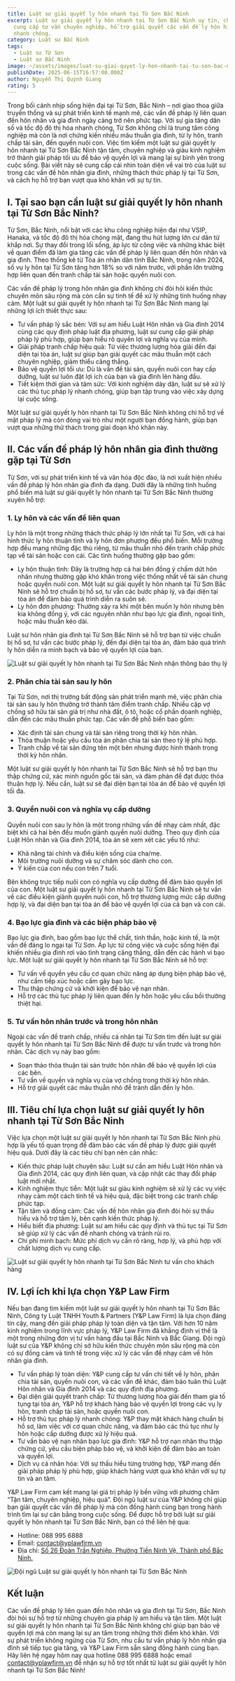 ```yaml
---
title: Luật sư giải quyết ly hôn nhanh tại Từ Sơn Bắc Ninh
excerpt: Luật sư giải quyết ly hôn nhanh tại Từ Sơn Bắc Ninh uy tín, chất lượng
  cung cấp tư vấn chuyên nghiệp, hỗ trợ giải quyết các vấn đề ly hôn hiệu quả,
  nhanh chóng.
category: Luật sư Bắc Ninh
tags:
  - Luật sư Từ Sơn
  - Luật sư Bắc Ninh
image: ~/assets/images/luat-su-giai-quyet-ly-hon-nhanh-tai-tu-son-bac-ninh.png
publishDate: 2025-06-15T16:57:00.000Z
author: Nguyễn Thị Quỳnh Giang
rating: 5
---
```

Trong bối cảnh nhịp sống hiện đại tại Từ Sơn, Bắc Ninh – nơi giao thoa giữa truyền thống và sự phát triển kinh tế mạnh mẽ, các vấn đề pháp lý liên quan đến hôn nhân và gia đình ngày càng trở nên phức tạp. Với sự gia tăng dân số và tốc độ đô thị hóa nhanh chóng, Từ Sơn không chỉ là trung tâm công nghiệp mà còn là nơi chứng kiến nhiều mâu thuẫn gia đình, từ ly hôn, tranh chấp tài sản, đến quyền nuôi con. Việc tìm kiếm một luật sư giải quyết ly hôn nhanh tại Từ Sơn Bắc Ninh tận tâm, chuyên nghiệp và giàu kinh nghiệm trở thành giải pháp tối ưu để bảo vệ quyền lợi và mang lại sự bình yên trong cuộc sống. Bài viết này sẽ cung cấp cái nhìn toàn diện về vai trò của luật sư trong các vấn đề hôn nhân gia đình, những thách thức pháp lý tại Từ Sơn, và cách họ hỗ trợ bạn vượt qua khó khăn với sự tự tin.

## I. Tại sao bạn cần luật sư giải quyết ly hôn nhanh tại Từ Sơn Bắc Ninh?

Từ Sơn, Bắc Ninh, nổi bật với các khu công nghiệp hiện đại như VSIP, Hanaka, và tốc độ đô thị hóa chóng mặt, đang thu hút lượng lớn cư dân từ khắp nơi. Sự thay đổi trong lối sống, áp lực từ công việc và những khác biệt về quan điểm đã làm gia tăng các vấn đề pháp lý liên quan đến hôn nhân và gia đình. Theo thống kê từ Tòa án nhân dân tỉnh Bắc Ninh, trong năm 2024, số vụ ly hôn tại Từ Sơn tăng hơn 18% so với năm trước, với phần lớn trường hợp liên quan đến tranh chấp tài sản hoặc quyền nuôi con.

Các vấn đề pháp lý trong hôn nhân gia đình không chỉ đòi hỏi kiến thức chuyên môn sâu rộng mà còn cần sự tinh tế để xử lý những tình huống nhạy cảm. Một luật sư giải quyết ly hôn nhanh tại Từ Sơn Bắc Ninh mang lại những lợi ích thiết thực sau:

* Tư vấn pháp lý sắc bén: Với sự am hiểu Luật Hôn nhân và Gia đình 2014 cùng các quy định pháp luật địa phương, luật sư cung cấp giải pháp pháp lý phù hợp, giúp bạn hiểu rõ quyền lợi và nghĩa vụ của mình.
* Giải pháp tranh chấp hiệu quả: Từ việc thương lượng hòa giải đến đại diện tại tòa án, luật sư giúp bạn giải quyết các mâu thuẫn một cách chuyên nghiệp, giảm thiểu căng thẳng.
* Bảo vệ quyền lợi tối ưu: Dù là vấn đề tài sản, quyền nuôi con hay cấp dưỡng, luật sư luôn đặt lợi ích của bạn và gia đình lên hàng đầu.
* Tiết kiệm thời gian và tâm sức: Với kinh nghiệm dày dặn, luật sư sẽ xử lý các thủ tục pháp lý nhanh chóng, giúp bạn tập trung vào việc xây dựng lại cuộc sống.

Một luật sư giải quyết ly hôn nhanh tại Từ Sơn Bắc Ninh không chỉ hỗ trợ về mặt pháp lý mà còn đóng vai trò như một người bạn đồng hành, giúp bạn vượt qua những thử thách trong giai đoạn khó khăn này.

## II. Các vấn đề pháp lý hôn nhân gia đình thường gặp tại Từ Sơn

Từ Sơn, với sự phát triển kinh tế và văn hóa độc đáo, là nơi xuất hiện nhiều vấn đề pháp lý hôn nhân gia đình đa dạng. Dưới đây là những tình huống phổ biến mà luật sư giải quyết ly hôn nhanh tại Từ Sơn Bắc Ninh thường xuyên hỗ trợ:

### 1. Ly hôn và các vấn đề liên quan

Ly hôn là một trong những thách thức pháp lý lớn nhất tại Từ Sơn, với cả hai hình thức ly hôn thuận tình và ly hôn đơn phương đều phổ biến. Mỗi trường hợp đều mang những đặc thù riêng, từ mâu thuẫn nhỏ đến tranh chấp phức tạp về tài sản hoặc con cái. Các tình huống thường gặp bao gồm:

* Ly hôn thuận tình: Đây là trường hợp cả hai bên đồng ý chấm dứt hôn nhân nhưng thường gặp khó khăn trong việc thống nhất về tài sản chung hoặc quyền nuôi con. Một luật sư giải quyết ly hôn nhanh tại Từ Sơn Bắc Ninh sẽ hỗ trợ chuẩn bị hồ sơ, tư vấn các bước pháp lý, và đại diện tại tòa án để đảm bảo quá trình diễn ra suôn sẻ.
* Ly hôn đơn phương: Thường xảy ra khi một bên muốn ly hôn nhưng bên kia không đồng ý, với các nguyên nhân như bạo lực gia đình, ngoại tình, hoặc mâu thuẫn kéo dài.

Luật sư hôn nhân gia đình tại Từ Sơn Bắc Ninh sẽ hỗ trợ bạn từ việc chuẩn bị hồ sơ, tư vấn các bước pháp lý, đến đại diện tại tòa án, đảm bảo quá trình ly hôn diễn ra minh bạch và bảo vệ quyền lợi của bạn.

![Luật sư giải quyết ly hôn nhanh tại Từ Sơn Bắc Ninh nhận thông báo thụ lý](~/assets/images/luat-su-giai-quyet-ly-hon-nhanh-tai-tu-son-bac-ninh-nhan-thong-bao-thu-ly.jpg "Luật sư giải quyết ly hôn nhanh tại Từ Sơn Bắc Ninh nhận thông báo thụ lý")

### 2. Phân chia tài sản sau ly hôn

Tại Từ Sơn, nơi thị trường bất động sản phát triển mạnh mẽ, việc phân chia tài sản sau ly hôn thường trở thành tâm điểm tranh chấp. Nhiều cặp vợ chồng sở hữu tài sản giá trị như nhà đất, ô tô, hoặc cổ phần doanh nghiệp, dẫn đến các mâu thuẫn phức tạp. Các vấn đề phổ biến bao gồm:

* Xác định tài sản chung và tài sản riêng trong thời kỳ hôn nhân.
* Thỏa thuận hoặc yêu cầu tòa án phân chia tài sản theo tỷ lệ phù hợp.
* Tranh chấp về tài sản đứng tên một bên nhưng được hình thành trong thời kỳ hôn nhân.

Một luật sư giải quyết ly hôn nhanh tại Từ Sơn Bắc Ninh sẽ hỗ trợ bạn thu thập chứng cứ, xác minh nguồn gốc tài sản, và đàm phán để đạt được thỏa thuận hợp lý. Nếu cần, luật sư sẽ đại diện bạn tại tòa án để bảo vệ quyền lợi tối đa.

### 3. Quyền nuôi con và nghĩa vụ cấp dưỡng

Quyền nuôi con sau ly hôn là một trong những vấn đề nhạy cảm nhất, đặc biệt khi cả hai bên đều muốn giành quyền nuôi dưỡng. Theo quy định của Luật Hôn nhân và Gia đình 2014, tòa án sẽ xem xét các yếu tố như:

* Khả năng tài chính và điều kiện sống của cha/mẹ.
* Môi trường nuôi dưỡng và sự chăm sóc dành cho con.
* Ý kiến của con nếu con trên 7 tuổi.

Bên không trực tiếp nuôi con có nghĩa vụ cấp dưỡng để đảm bảo quyền lợi của con. Một luật sư giải quyết ly hôn nhanh tại Từ Sơn Bắc Ninh sẽ tư vấn về các điều kiện giành quyền nuôi con, hỗ trợ thương lượng mức cấp dưỡng hợp lý, và đại diện bạn tại tòa án để bảo vệ quyền lợi của cả bạn và con cái.

### 4. Bạo lực gia đình và các biện pháp bảo vệ

Bạo lực gia đình, bao gồm bạo lực thể chất, tinh thần, hoặc kinh tế, là một vấn đề đáng lo ngại tại Từ Sơn. Áp lực từ công việc và cuộc sống hiện đại khiến nhiều gia đình rơi vào tình trạng căng thẳng, dẫn đến các hành vi bạo lực. Một luật sư giải quyết ly hôn nhanh tại Từ Sơn Bắc Ninh sẽ hỗ trợ:

* Tư vấn về quyền yêu cầu cơ quan chức năng áp dụng biện pháp bảo vệ, như cấm tiếp xúc hoặc cấm gây bạo lực.
* Thu thập chứng cứ và khởi kiện để bảo vệ nạn nhân.
* Hỗ trợ các thủ tục pháp lý liên quan đến ly hôn hoặc yêu cầu bồi thường thiệt hại.

### 5. Tư vấn hôn nhân trước và trong hôn nhân

Ngoài các vấn đề tranh chấp, nhiều cá nhân tại Từ Sơn tìm đến luật sư giải quyết ly hôn nhanh tại Từ Sơn Bắc Ninh để được tư vấn trước và trong hôn nhân. Các dịch vụ này bao gồm:

* Soạn thảo thỏa thuận tài sản trước hôn nhân để bảo vệ quyền lợi của các bên.
* Tư vấn về quyền và nghĩa vụ của vợ chồng trong thời kỳ hôn nhân.
* Hỗ trợ giải quyết các mâu thuẫn nhỏ để tránh dẫn đến ly hôn.

## III. Tiêu chí lựa chọn luật sư giải quyết ly hôn nhanh tại Từ Sơn Bắc Ninh

Việc lựa chọn một luật sư giải quyết ly hôn nhanh tại Từ Sơn Bắc Ninh phù hợp là yếu tố quan trọng để đảm bảo các vấn đề pháp lý được giải quyết hiệu quả. Dưới đây là các tiêu chí bạn nên cân nhắc:

* Kiến thức pháp luật chuyên sâu: Luật sư cần am hiểu Luật Hôn nhân và Gia đình 2014, các quy định liên quan, và cập nhật các thay đổi pháp luật mới nhất.
* Kinh nghiệm thực tiễn: Một luật sư giàu kinh nghiệm sẽ xử lý các vụ việc nhạy cảm một cách tinh tế và hiệu quả, đặc biệt trong các tranh chấp phức tạp.
* Tận tâm và đồng cảm: Các vấn đề hôn nhân gia đình đòi hỏi sự thấu hiểu và hỗ trợ tâm lý, bên cạnh kiến thức pháp lý.
* Hiểu biết địa phương: Luật sư am hiểu các quy định và thủ tục tại Từ Sơn sẽ giúp xử lý các vấn đề nhanh chóng và tránh rủi ro.
* Chi phí minh bạch: Mức phí dịch vụ cần rõ ràng, hợp lý, và phù hợp với chất lượng dịch vụ cung cấp.

![Luật sư giải quyết ly hôn nhanh tại Từ Sơn Bắc Ninh tư vấn cho khách hàng](~/assets/images/luat-su-giai-quyet-ly-hon-nhanh-tai-tu-son-bac-ninh-tu-van-cho-khach-hang.jpg "Luật sư giải quyết ly hôn nhanh tại Từ Sơn Bắc Ninh tư vấn cho khách hàng")

## IV. Lợi ích khi lựa chọn Y&P Law Firm

Nếu bạn đang tìm kiếm một luật sư giải quyết ly hôn nhanh tại Từ Sơn Bắc Ninh, Công ty Luật TNHH Youth & Partners (Y&P Law Firm) là lựa chọn đáng tin cậy, mang đến giải pháp pháp lý toàn diện và tận tâm. Với hơn 10 năm kinh nghiệm trong lĩnh vực pháp lý, Y&P Law Firm đã khẳng định vị thế là một trong những đơn vị tư vấn hàng đầu tại Bắc Ninh và Bắc Giang. Đội ngũ luật sư của Y&P không chỉ sở hữu kiến thức chuyên môn sâu rộng mà còn có sự đồng cảm và tinh tế trong việc xử lý các vấn đề nhạy cảm về hôn nhân gia đình.

* Tư vấn pháp lý toàn diện: Y&P cung cấp tư vấn chi tiết về ly hôn, phân chia tài sản, quyền nuôi con, và các vấn đề khác, đảm bảo tuân thủ Luật Hôn nhân và Gia đình 2014 và các quy định địa phương.
* Đại diện giải quyết tranh chấp: Từ thương lượng hòa giải đến tham gia tố tụng tại tòa án, Y&P hỗ trợ khách hàng bảo vệ quyền lợi trong các vụ ly hôn, tranh chấp tài sản, hoặc quyền nuôi con.
* Hỗ trợ thủ tục pháp lý nhanh chóng: Y&P thay mặt khách hàng chuẩn bị hồ sơ, làm việc với cơ quan chức năng, và đảm bảo các thủ tục như ly hôn hoặc cấp dưỡng được xử lý hiệu quả.
* Tư vấn bảo vệ nạn nhân bạo lực gia đình: Y&P hỗ trợ nạn nhân thu thập chứng cứ, yêu cầu biện pháp bảo vệ, và khởi kiện để đảm bảo an toàn và quyền lợi.
* Dịch vụ cá nhân hóa: Với sự thấu hiểu từng trường hợp, Y&P mang đến giải pháp pháp lý phù hợp, giúp khách hàng vượt qua khó khăn với sự tự tin và an tâm.

Y&P Law Firm cam kết mang lại giá trị pháp lý bền vững với phương châm “Tận tâm, chuyên nghiệp, hiệu quả”. Đội ngũ luật sư của Y&P không chỉ giúp bạn giải quyết các vấn đề pháp lý mà còn đồng hành cùng bạn trong hành trình tìm lại sự cân bằng trong cuộc sống. Để được hỗ trợ bởi luật sư giải quyết ly hôn nhanh tại Từ Sơn Bắc Ninh, bạn có thể liên hệ qua:

* Hotline: 088 995 6888
* Email: contact@yplawfirm.vn
* Địa chỉ: [Số 26 Đoàn Trần Nghiệp, Phường Tiền Ninh Vệ, Thành phố Bắc Ninh.](https://maps.app.goo.gl/hSzGVgUBaoR6Nwq36)

[](https://maps.app.goo.gl/hSzGVgUBaoR6Nwq36)

![Đội ngũ Luật sư giải quyết ly hôn nhanh tại Từ Sơn Bắc Ninh](~/assets/images/doi-ngu-luat-su-giai-quyet-ly-hon-nhanh-tai-tu-son-bac-ninh.jpg "Đội ngũ Luật sư giải quyết ly hôn nhanh tại Từ Sơn Bắc Ninh")

## Kết luận

Các vấn đề pháp lý liên quan đến hôn nhân và gia đình tại Từ Sơn, Bắc Ninh đòi hỏi sự hỗ trợ từ những chuyên gia pháp lý am hiểu và tận tâm. Một luật sư giải quyết ly hôn nhanh tại Từ Sơn Bắc Ninh không chỉ giúp bạn bảo vệ quyền lợi mà còn mang lại sự an tâm trong những thời điểm khó khăn. Với sự phát triển không ngừng của Từ Sơn, nhu cầu tư vấn pháp lý hôn nhân gia đình sẽ tiếp tục gia tăng, và Y&P Law Firm sẵn sàng đồng hành cùng bạn. Hãy liên hệ ngay hôm nay qua hotline 088 995 6888 hoặc email contact@yplawfirm.vn để nhận sự hỗ trợ tốt nhất từ luật sư giải quyết ly hôn nhanh tại Từ Sơn Bắc Ninh!
